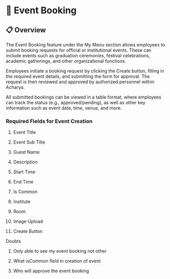 # 🎪 Event Booking

## 📋 Overview

The Event Booking feature under the My Menu section allows employees to submit booking requests for official or institutional events. These can include events such as graduation ceremonies, festival celebrations, academic gatherings, and other organizational functions.

Employees initiate a booking request by clicking the Create button, filling in the required event details, and submitting the form for approval. The request is then reviewed and approved by authorized personnel within Acharya.

All submitted bookings can be viewed in a table format, where employees can track the status (e.g., approved/pending), as well as other key information such as event date, time, venue, and more.

### Required Fields for Event Creation

1.  Event Title
    
2.  Event Sub Title
    
3.  Guest Name
    
4.  Description
    
5.  Start Time
    
6.  End Time
    
7.  Is Common
    
8.  Institute
    
9.  Room
    
10.  Image Upload
    
11.  Create Button 
    

Doubts

1.  Only able to see my event booking not other
    
2.  What isCommon field in creation of event
    
3.  Who will approve the event booking  
      